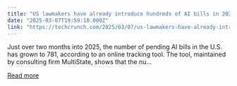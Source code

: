 ```yaml
---
title: "US lawmakers have already introduce hundreds of AI bills in 2025"
date: "2025-03-07T19:59:18.000Z"
link: "https://techcrunch.com/2025/03/07/us-lawmakers-have-already-introduce-hundreds-of-ai-bills-in-2025/"
---
```


Just over two months into 2025, the number of pending AI bills in the U.S. has grown to 781, according to an online tracking tool. The tool, maintained by consulting firm MultiState, shows that the nu...

[Read more](https://techcrunch.com/2025/03/07/us-lawmakers-have-already-introduce-hundreds-of-ai-bills-in-2025/)
